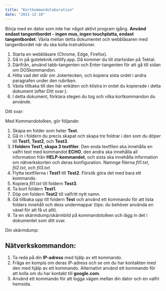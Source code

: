 ```yaml
---
title: "Kortkommandolaboration"
date: "2021-12-10"
---
```



Börja med en dator som inte har något aktivt program igång. **Använd endast tangentbordet - ingen mus, ingen touchplatta, endast tangentbordet**. Växla mellan detta dokumentet och webbläsaren med tangentbordet när du ska kolla instruktioner.

1. Starta en webbläsare (Chrome, Edge, Firefox).
2. Gå in på guteteknik.netlify.app. Då kommer du till startsidan på Tektal.
3. Därifrån, använd tabb-tangenten och Enter-tangenten för att gå till sidan om DOSkommandon.
4. Hitta vad det står om Jokertecken, och kopiera sista ordet i andra paragrafen under den rubriken.
5. Växla tillbaka till den här enkäten och klistra in ordet du kopierade i detta dokument (efter Ditt svar:).
6. I detta dokument, förklara stegen du tog och vilka kortkommandon du använde.

Ditt svar:


Med Kommandotolken, gör följande:

1. Skapa en folder som heter **Test**.
2. Gå in i foldern du precis skapat och skapa tre foldrar i den som du döper till **Test1**, **Test2**, och **Test3**.
3. **I foldern Test1, skapa 3 textfiler**. Den enda textfilen ska innehålla en valfri text med kommandot **ECHO**, den andra ska innehålla all information från **HELP-kommandot**, och sista ska innehålla information om nätverkskorten och deras konfiguration. Namnge filerna _fil1.txt_, _fil2.txt_, och _fil3.txt_.
4. Flytta textfilerna i **Test1** till **Test2**. Försök göra det med bara ett kommando.
5. Kopiera _fil1.txt_ till foldern **Test3**.
6. Ta bort foldern **Test1**.
7. Döp om foldern **Test2** till valfritt nytt namn.
8. Gå tillbaka upp till foldern **Test** och använd ett kommando för att lista folders innehåll och dess undermappar (tips: du behöver använda en växel för att få ut allt).
9. Ta en skärmdump/skärmbild på kommandotolken och lägg in det i dokumentet som ditt svar.

Din skärmdump:



## Nätverkskommandon:

1. Ta reda på din **IP-adress** med hjälp av ett kommando.
2. Fråga en kompis om deras IP-adress och se om du har kontakten med den med hjälp av ett kommando. Alternativt använd ett kommando för att kolla om du har kontakt till **google.com**.
3. Använd ett kommando för att logga vägen mellan din dator och en valfri hemsida.